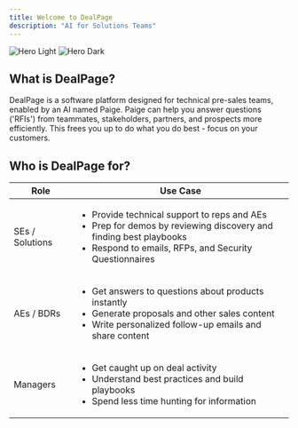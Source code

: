 ```yaml
---
title: Welcome to DealPage
description: "AI for Solutions Teams"
---
```


<img
  className="block dark:hidden"
  src="/images/hero-graph.svg"
  alt="Hero Light"
/>
<img
  className="hidden dark:block"
  src="/images/hero-graph.svg"
  alt="Hero Dark"
/>

## What is DealPage?
DealPage is a software platform designed for technical pre-sales teams, enabled by an AI named Paige. Paige can help you answer questions ('RFIs') from teammates, stakeholders, partners, and prospects more efficiently.
This frees you up to do what you do best - focus on your customers.

## Who is DealPage for?
| Role | Use Case                           |
| -------- | ------------------------------------- |
| SEs / Solutions | <ul><li>Provide technical support to reps and AEs </li><li>Prep for demos by reviewing discovery and finding best playbooks </li><li>Respond to emails, RFPs, and Security Questionnaires </li></ul> |
| AEs / BDRs  | <ul><li>Get answers to questions about products instantly</li><li>Generate proposals and other sales content </li><li>Write personalized follow-up emails and share content </li></ul>                        |
| Managers   | <ul><li>Get caught up on deal activity </li><li>Understand best practices and build playbooks</li><li>Spend less time hunting for information </li></ul> |